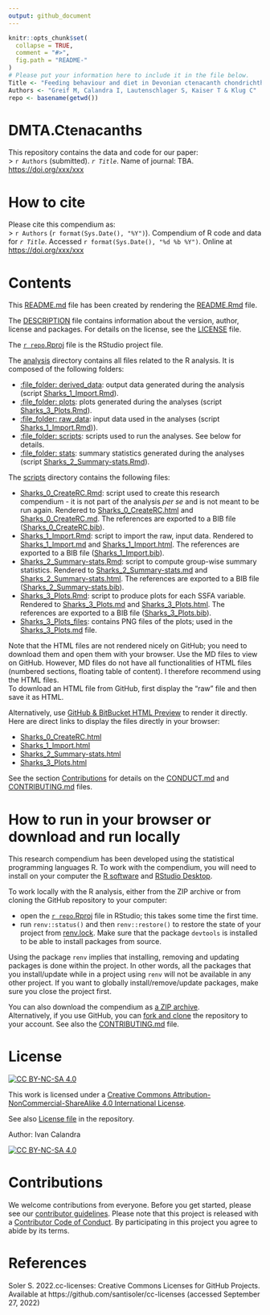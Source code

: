 ```yaml
---
output: github_document
---
```


<!-- README.md is generated from README.Rmd. Please edit that file -->

```r
knitr::opts_chunk$set(
  collapse = TRUE,
  comment = "#>",
  fig.path = "README-"
)
# Please put your information here to include it in the file below.
Title <- "Feeding behaviour and diet in Devonian ctenacanth chondrichthyans using tooth wear and Finite Element analysis"
Authors <- "Greif M, Calandra I, Lautenschlager S, Kaiser T & Klug C"
repo <- basename(getwd())
```

# DMTA.Ctenacanths
This repository contains the data and code for our paper:  
> `r Authors` (submitted). *`r Title`*. Name of journal: TBA. <https://doi.org/xxx/xxx>


# How to cite
Please cite this compendium as:  
> `r Authors` (`r format(Sys.Date(), "%Y")`). Compendium of R code and data for *`r Title`*. Accessed `r format(Sys.Date(), "%d %b %Y")`. Online at <https://doi.org/xxx/xxx>


# Contents

This [README.md](/README.md) file has been created by rendering the [README.Rmd](/README.Rmd) file.

The [DESCRIPTION](/DESCRIPTION) file contains information about the version, author, license and packages. For details on the license, see the [LICENSE](/LICENSE) file.

The [`r repo`.Rproj](/`r repo`.Rproj) file is the RStudio project file.

The [analysis](/analysis) directory contains all files related to the R analysis. It is composed of the following folders:

- [:file_folder: derived_data](/analysis/derived_data): output data generated during the analysis (script [Sharks_1_Import.Rmd](/analysis/scripts/Sharks_1_Import.Rmd)).  
- [:file_folder: plots](/analysis/plots): plots generated during the analyses (script [Sharks_3_Plots.Rmd](/analysis/scripts/Sharks_3_Plots.Rmd)).  
- [:file_folder: raw_data](/analysis/raw_data): input data used in the analyses (script [Sharks_1_Import.Rmd](/analysis/scripts/Sharks_1_Import.Rmd))).  
- [:file_folder: scripts](/analysis/scripts): scripts used to run the analyses. See below for details.  
- [:file_folder: stats](/analysis/stats): summary statistics generated during the analyses (script [Sharks_2_Summary-stats.Rmd](/analysis/scripts/Sharks_2_Summary-stats.Rmd)).

The [scripts](/analysis/scripts) directory contains the following files:

- [Sharks_0_CreateRC.Rmd](/analysis/scripts/Sharks_0_CreateRC.Rmd): script used to create this research compendium - it is not part of the analysis *per se* and is not meant to be run again. Rendered to [Sharks_0_CreateRC.html](/analysis/scripts/Sharks_0_CreateRC.html) and [Sharks_0_CreateRC.md](/analysis/scripts/Sharks_0_CreateRC.md). The references are exported to a BIB file ([Sharks_0_CreateRC.bib](/analysis/scripts/Sharks_0_CreateRC.bib)).    
- [Sharks_1_Import.Rmd](/analysis/scripts/Sharks_1_Import.Rmd): script to import the raw, input data. Rendered to [Sharks_1_Import.md](/analysis/scripts/Sharks_1_Import.md) and [Sharks_1_Import.html](/analysis/scripts/Sharks_1_Import.html). The references are exported to a BIB file ([Sharks_1_Import.bib](/analysis/scripts/Sharks_1_Import.bib)).  
- [Sharks_2_Summary-stats.Rmd](/analysis/scripts/Sharks_2_Summary-stats.Rmd): script to compute group-wise summary statistics. Rendered to [Sharks_2_Summary-stats.md](/analysis/scripts/Sharks_2_Summary-stats.md) and [Sharks_2_Summary-stats.html](/analysis/scripts/Sharks_2_Summary-stats.html). The references are exported to a BIB file ([Sharks_2_Summary-stats.bib](/analysis/scripts/Sharks_2_Summary-stats.bib)).  
- [Sharks_3_Plots.Rmd](/analysis/scripts/Sharks_3_Plots.Rmd): script to produce plots for each SSFA variable. Rendered to [Sharks_3_Plots.md](/analysis/scripts/Sharks_3_Plots.md) and [Sharks_3_Plots.html](/analysis/scripts/Sharks_3_Plots.html). The references are exported to a BIB file ([Sharks_3_Plots.bib](/analysis/scripts/Sharks_3_Plots.bib)).   
- [Sharks_3_Plots_files](/analysis/scripts/Sharks_3_Plots_files/figure-gfm/): contains PNG files of the plots; used in the [Sharks_3_Plots.md](/analysis/scripts/Sharks_3_Plots.md) file.

Note that the HTML files are not rendered nicely on GitHub; you need to download them and open them with your browser. Use the MD files to view on GitHub. However, MD files do not have all functionalities of HTML files (numbered sections, floating table of content). I therefore recommend using the HTML files.  
To download an HTML file from GitHub, first display the "raw" file and then save it as HTML.

Alternatively, use [GitHub & BitBucket HTML Preview](https://htmlpreview.github.io/) to render it directly.  
Here are direct links to display the files directly in your browser:

- [Sharks_0_CreateRC.html](http://htmlpreview.github.io/?https://github.com/ivan-paleo/DMTA.Ctenacanths/blob/main/analysis/scripts/Sharks_0_CreateRC.html)
- [Sharks_1_Import.html](http://htmlpreview.github.io/?https://github.com/ivan-paleo/DMTA.Ctenacanths/blob/main/analysis/scripts/Sharks_1_Import.html)  
- [Sharks_2_Summary-stats.html](http://htmlpreview.github.io/?https://github.com/ivan-paleo/DMTA.Ctenacanths/blob/main/analysis/scripts/Sharks_2_Summary-stats.html)  
- [Sharks_3_Plots.html](http://htmlpreview.github.io/?https://github.com/ivan-paleo/DMTA.Ctenacanths/blob/main/analysis/scripts/Sharks_3_Plots.html)  

See the section [Contributions](#contributions) for details on the [CONDUCT.md](/CONDUCT.md) and [CONTRIBUTING.md](CONTRIBUTING.md) files.


# How to run in your browser or download and run locally
This research compendium has been developed using the statistical programming languages R. To work with the compendium, you will need to install on your computer the [R software](https://cloud.r-project.org/) and [RStudio Desktop](https://rstudio.com/products/rstudio/download/).

To work locally with the R analysis, either from the ZIP archive or from cloning the GitHub repository to your computer:

- open the [`r repo`.Rproj](/`r repo`.Rproj) file in RStudio; this takes some time the first time.  
- run `renv::status()` and then `renv::restore()` to restore the state of your project from [renv.lock](/renv.lock). Make sure that the package `devtools` is installed to be able to install packages from source.

Using the package `renv` implies that installing, removing and updating packages is done within the project. In other words, all the packages that you install/update while in a project using `renv` will not be available in any other project. If you want to globally install/remove/update packages, make sure you close the project first.

You can also download the compendium as [a ZIP archive](https://github.com/ivan-paleo/`r repo`/archive/main.zip).  
Alternatively, if you use GitHub, you can [fork and clone](https://happygitwithr.com/fork-and-clone.html) the repository to your account. See also the [CONTRIBUTING.md](CONTRIBUTING.md) file.


# License
[![CC BY-NC-SA 4.0][cc-by-nc-sa-shield]][cc-by-nc-sa]

This work is licensed under a
[Creative Commons Attribution-NonCommercial-ShareAlike 4.0 International License][cc-by-nc-sa].

See also [License file](LICENSE) in the repository.

Author: Ivan Calandra

[![CC BY-NC-SA 4.0][cc-by-nc-sa-image]][cc-by-nc-sa]

[cc-by-nc-sa]: http://creativecommons.org/licenses/by-nc-sa/4.0/
[cc-by-nc-sa-image]: https://licensebuttons.net/l/by-nc-sa/4.0/88x31.png
[cc-by-nc-sa-shield]: https://img.shields.io/badge/License-CC%20BY--NC--SA%204.0-lightgrey.svg


# Contributions
We welcome contributions from everyone. Before you get started, please see our [contributor guidelines](CONTRIBUTING.md). Please note that this project is released with a [Contributor Code of Conduct](CONDUCT.md). By participating in this project you agree to abide by its terms.


# References
Soler S. 2022.cc-licenses: Creative Commons Licenses for GitHub Projects. Available at https://github.com/santisoler/cc-licenses (accessed September 27, 2022)
